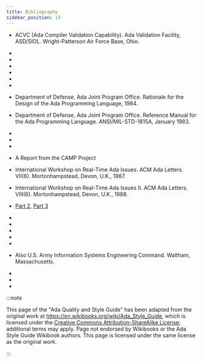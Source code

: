 ```yaml
---
title: Bibliography
sidebar_position: 13
---
```


- ACVC (Ada Compiler Validation Capability). Ada Validation Facility,
  ASD/SIOL. Wright-Patterson Air Force Base, Ohio.

-
-
-
-
-
-
- Department of Defense, Ada Joint Program Office. Rationale for the
  Design of the Ada Programming Language, 1984.

- Department of Defense, Ada Joint Program Office. Reference Manual
  for the Ada Programming Language. ANSI/MIL-STD-1815A, January 1983.

-
-
-
- A Report from the CAMP Project

- International Workshop on Real-Time Ada Issues. ACM Ada Letters.
  VII(6). Mortonhampstead, Devon, U.K., 1987.

- International Workshop on Real-Time Ada Issues II. ACM Ada Letters.
  VIII(6). Mortonhampstead, Devon, U.K., 1988.

- [Part 2](http://groups.google.es/group/comp.lang.ada/msg/33004d41f35bdead),
  [Part 3](http://groups.google.es/group/news.answers/msg/0731234b0047f985)

-
-
-
-
-
- Also U.S. Army Information Systems Engineering Command. Waltham,
  Massachusetts.

-
-
-

:::note

This page of the "Ada Quality and Style Guide" has been adapted from the
original work at https://en.wikibooks.org/wiki/Ada_Style_Guide, which is
licensed under the
[Creative Commons Attribution-ShareAlike License](https://creativecommons.org/licenses/by-sa/3.0/);
additional terms may apply. Page not endorsed by Wikibooks or the Ada
Style Guide Wikibook authors. This page is licensed under the same license
as the original work.

:::
